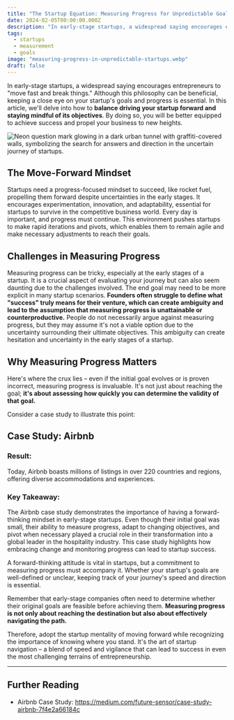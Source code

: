 ```yaml
---
title: "The Startup Equation: Measuring Progress for Unpredictable Goals"
date: 2024-02-05T00:00:00.000Z
description: "In early-stage startups, a widespread saying encourages entrepreneurs to 'move fast and break things.' Although this philosophy can be beneficial, keeping a..."
tags:
  - startups
  - measurement
  - goals
image: "measuring-progress-in-unpredictable-startups.webp"
draft: false
---
```


In early-stage startups, a widespread saying encourages entrepreneurs to "move
fast and break things." Although this philosophy can be beneficial, keeping a
close eye on your startup's goals and progress is essential. In this article,
we'll delve into how to **balance driving your startup forward and staying
mindful of its objectives**. By doing so, you will be better equipped to achieve
success and propel your business to new heights.

![Neon question mark glowing in a dark urban tunnel with graffiti-covered walls, symbolizing the search for answers and direction in the uncertain journey of startups.](measuring-progress-in-unpredictable-startups.webp)

## The Move-Forward Mindset

Startups need a progress-focused mindset to succeed, like rocket fuel,
propelling them forward despite uncertainties in the early stages. It encourages
experimentation, innovation, and adaptability, essential for startups to survive
in the competitive business world. Every day is important, and progress must
continue. This environment pushes startups to make rapid iterations and pivots,
which enables them to remain agile and make necessary adjustments to reach their
goals.

## Challenges in Measuring Progress

Measuring progress can be tricky, especially at the early stages of a startup.
It is a crucial aspect of evaluating your journey but can also seem daunting due
to the challenges involved. The end goal may need to be more explicit in many
startup scenarios. **Founders often struggle to define what "success" truly
means for their venture, which can create ambiguity and lead to the assumption
that measuring progress is unattainable or counterproductive.** People do not
necessarily argue against measuring progress, but they may assume it's not a
viable option due to the uncertainty surrounding their ultimate objectives. This
ambiguity can create hesitation and uncertainty in the early stages of a
startup.

## Why Measuring Progress Matters

Here's where the crux lies – even if the initial goal evolves or is proven
incorrect, measuring progress is invaluable. It's not just about reaching the
goal; **it's about assessing how quickly you can determine the validity of that
goal.**

Consider a case study to illustrate this point:

## Case Study: Airbnb

### Result:

Today, Airbnb boasts millions of listings in over 220 countries and regions,
offering diverse accommodations and experiences.

### Key Takeaway:

The Airbnb case study demonstrates the importance of having a forward-thinking
mindset in early-stage startups. Even though their initial goal was small, their
ability to measure progress, adapt to changing objectives, and pivot when
necessary played a crucial role in their transformation into a global leader in
the hospitality industry. This case study highlights how embracing change and
monitoring progress can lead to startup success.

A forward-thinking attitude is vital in startups, but a commitment to measuring
progress must accompany it. Whether your startup's goals are well-defined or
unclear, keeping track of your journey's speed and direction is essential.

Remember that early-stage companies often need to determine whether their
original goals are feasible before achieving them. **Measuring progress is not
only about reaching the destination but also about effectively navigating the
path.**

Therefore, adopt the startup mentality of moving forward while recognizing the
importance of knowing where you stand. It's the art of startup navigation – a
blend of speed and vigilance that can lead to success in even the most
challenging terrains of entrepreneurship.

---

## Further Reading

- Airbnb Case Study:
  https://medium.com/future-sensor/case-study-airbnb-7f4e2a66184c
